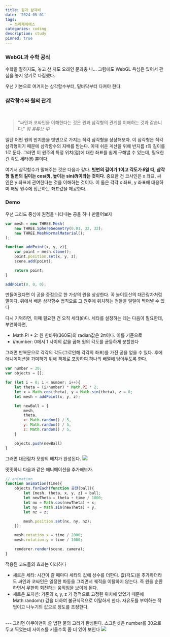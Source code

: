```yaml
---
title: 원과 삼각비
date: '2024-05-01'
tags:
  - 쓰리제이에스
categories: coding
description: study
pinned: true
---
```


### WebGL과 수학 공식

수학을 잘하지도, 놓고 산 지도 오래인 문과충 나... 그럼에도 WebGL 욕심은 있어서 관심을 놓지 않기로 다짐했다.

우선 기본으로 여겨지는 삼각함수부터, 밑바닥부터 다져야 한다.

### 삼각함수와 원의 관계
<Youtube src='https://www.youtube.com/embed/vT5pQ0-gqJU?si=ZSieDckgzj6crYao' />
<br/>

> "싸인과 코싸인을 이해한다는 것은 원과 삼각형의 관계를 이해하는 것과 같습니다."
> <cite>위 유튜브 中</cite>


일단 어떤 원의 반지름을 빗변으로 가지는 직각 삼각형을 상상해보자. 이 삼각형은 직각 삼각형이기 때문에 삼각함수의 지배를 받는다. 이때 쉬운 계산을 위해 반지름 r의 길이를 1로 둔다. 그러면 이 원주의 특정 위치(점)에 대한 좌표를 쉽게 구해낼 수 있는데, 필요한 건 각도 세타(𝜃) 뿐이다.

여기서 삼각함수가 말해주는 것은 다음과 같다. **빗변의 길이가 1이고 각도가 𝜃일 때, 삼각형 밑변의 길이는 cos(𝜃), 높이는 sin(𝜃)이라는 것이다**. 중요한 건 코사인은 x 좌표, 싸인은 y 좌표에 관여한다는 것을 이해하는 것이다. 이 둘은 각각 x 좌표, y 좌표에 대응하며 해당 원주에 접근하는 좌표값을 제공한다.


### Demo

우선 그리드 중심에 원점을 나타내는 공을 하나 만들어보자
```js
var mesh = new THREE.Mesh(
	new THREE.SphereGeometry(0.01, 32, 32);
	new THREE.MeshNormalMaterial();
);

function addPoint(x, y, z){
	var point = mesh.clone();
	point.position.set(x, y, z);
	scene.add(point);

	return point;
}

addPoint(0, 0, 0);
```


만들어졌다면 이 공을 중점으로 한 가상의 원을 상상한다. 꼭 놀이동산의 대관람차처럼 말이다. 위에서 배운 삼각함수 법칙으로 그 원주에 위치하는 점들을 일일이 찍어낼 수 있다

다시 기억하면, 이때 필요한 건 오직 세타(𝜃)다. 세타를 설정하는 데는 다음이 필요한데, 부연하자면,
- Math.PI * 2: 원 한바퀴(360도)의 radian값은 2π이다. 이를 기준으로
- i/number: 0에서 1 사이의 값을 곱해 원의 각도를 균등하게 분할한다

그러면 반복문으로 각각의 각도(그로인해 각각의 좌표)를 가진 공을 얻을 수 있다. 후에 애니메이션을 가미하기 위해 객체로 포장하여 하나의 배열에 담아두도록 한다.
```js
var number = 30;
var objects = [];

for (let i = 0; i < number; i++){
	let theta = (i/number) * Math.PI * 2;
	let x = Math.cos(theta), y = Math.sin(theta), z = 0;
	let mesh = addPoint(x, y, z);

	let newBall = {
		mesh,
		theta,
		x: Math.random() / 5,
		y: Math.random() / 5,
		z: Math.random() / 5,
	}

	objects.push(newBall)
}
```

그러면 대관람차 모양의 배치가 완성된다.
<Img src='/images/2024/대관람차.png' />


밋밋하니 다음과 같은 애니메이션을 추가해보자.

```js
// animation
function animation(time){
	objects.forEach(function 공전(ball){
		let {mesh, theta, x, y, z} = ball;
		let newTheta = theta + time / 1000;
		let nx = Math.cos(newTheta) + x;
		let ny = Math.sin(newTheta) + y;
		let nz = z;

		mesh.position.set(nx, ny, nz);
	});

	mesh.rotation.x = time / 2000;
	mesh.rotation.y = time / 1000;

	renderer.render(scene, camera);
}
```

적용된 코드들의 효과는 이러하다
- 새로운 세타: 시간이 갈 때마다 세타의 값에 상수를 더한다. 값(각도)을 추가하더라도 싸인과 코싸인은 일정한 파동을 그리면서 궤적을 이탈하지 않는다. 즉 원을 순환하면서 무한히 회전하는 움직임을 보이게 된다.
- 새로운 포지션: 기존의 x, y, z 가 정적으로 고정된 위치에 있었기 때문에 Math.random() 값을 더하여 불규칙적으로 이탈하게 한다. 자유도를 부여하는 작업이고 나누기의 값으로 정도를 조정한다.
<br/>
---
그러면 아쿠아맨이 쓸 법한 물의 고리가 완성된다. 스크린샷은 number를 30으로 두고 찍었는데 사이즈를 키울수록 좀 더 있어 보인다

<Img src='/images/2024/대관람차 회전.gif' />
